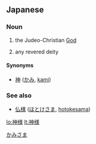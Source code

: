 ==Japanese==
{{ja-kanjitab|神|様}}

===Noun===
{{ja-noun|k|hira=かみさま|rom=kamisama|hidx=かみさま}}

# {{colloquial|lang=ja}} the Judeo-Christian [[God]]
# {{colloquial|lang=ja}} any revered deity

====Synonyms====
* [[神]] ([[かみ]], [[kami]])

===See also===
* [[仏様]] ([[ほとけさま]], [[hotokesama]])

[[Category:ja:God|かみさま]]

[[lo:神様]]
[[lt:神様]]